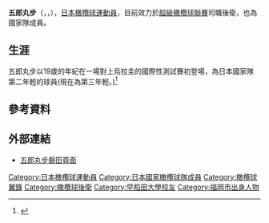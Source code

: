 {{Infobox rugby biography
| name = 五郎丸步<br><small>ごろうまる あゆむ</small>
| image = File:A. Goromaru, 20141129.jpg
| birth_name = 五郎丸步
| birth_date ={{birth date and age|1986|3|1}}
| birth_place = [[日本|日本]][[福岡縣|福岡縣]][[福岡市|福岡市]]
| height = {{convert|185|cm}}
| weight ={{convert|98|kg}}
| ru_position = 後衛
| ru_amateuryears = 
| ru_amateurclubs =
| ru_clubyears = 2008−
| ru_proclubs = [[山葉發動機磐田|山葉發動機磐田]]
| ru_clubcaps = X
| ru_clubpoints = (+1000)
| clubupdate = 2015年11月19日

| super14years = 2016–
| super14 = [[昆士蘭紅隊|昆士蘭紅隊]]
| super14caps = 2
| super14points = (11)
| super14update = 2016年3月5日

| ru_nationalyears = 2005−
| ru_nationalteam = [[日本國家橄欖球隊|日本]]
| ru_nationalcaps = 56
| ru_nationalpoints = (708)
| ru_ntupdate = 2015年10月11日
| ru_sevensnationalyears = 
| ru_sevensnationalteam  =
| ru_sevensnationalcomp  = 
| school = [[佐賀県立佐賀工業高等学校|佐賀県立佐賀工業高等学校]]
| university = [[早稻田大學|早稻田大學]]
|super14caps(points) = 0}}

'''五郎丸步'''（{{lang-ja|'''ごろうまる あゆむ'''}}，{{lang-en|'''Ayumu Goromaru'''}}，{{Bd|1986年|3月1日||}}），[[日本|日本]][[橄欖球|橄欖球]][[運動員|運動員]]，目前效力於[[超級橄欖球聯賽|超級橄欖球聯賽]]{{link-en|昆士蘭紅隊|Queensland_Reds}}司職後衛，也為國家隊成員。

==生涯==
五郎丸步以19歲的年紀在一場對上烏拉圭的國際性測試賽初登場，為日本國家隊第二年輕的球員(現在為第三年輕。)<ref>{{cite web |url=http://www.espn.co.uk/scrum/rugby/records/player/youngest_appearance.html?id=23;type=team |title=Japan / Youngest appearance |deadurl=yes |archiveurl=https://web.archive.org/web/20131109160630/http://www.espn.co.uk/scrum/rugby/records/player/youngest_appearance.html?id=23%3Btype%3Dteam |archivedate=2013-11-09 |accessdate=2016-04-04 }}</ref>

==參考資料==
{{Reflist}}

==外部連結==
*[http://rugby.yamaha-motor.co.jp/players/players/goromaru.html 五郎丸步磐田頁面]{{Wayback|url=http://rugby.yamaha-motor.co.jp/players/players/goromaru.html |date=20100803052736 }}

{{DEFAULTSORT:Goromaru, Ayumu}}

[[Category:日本橄欖球運動員|Category:日本橄欖球運動員]]
[[Category:日本國家橄欖球隊成員|Category:日本國家橄欖球隊成員]]
[[Category:橄欖球翼鋒|Category:橄欖球翼鋒]]
[[Category:橄欖球後衛|Category:橄欖球後衛]]
[[Category:早稻田大學校友|Category:早稻田大學校友]]
[[Category:福岡市出身人物|Category:福岡市出身人物]]